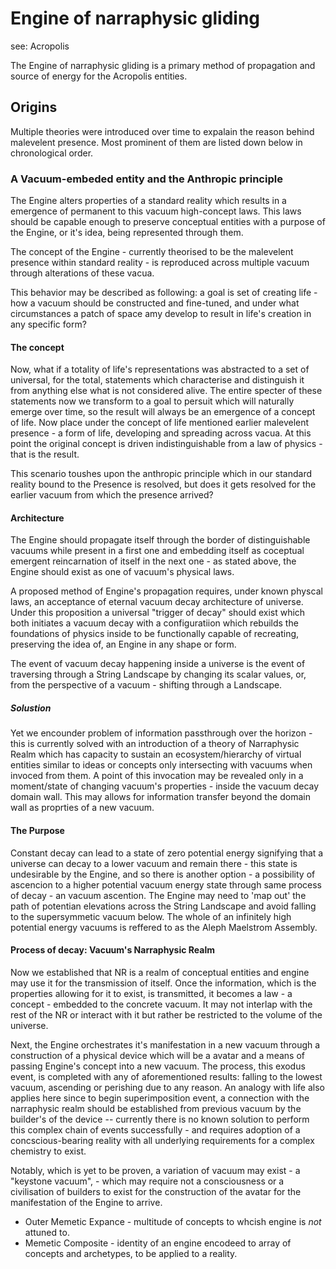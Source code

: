 <script>import Link from "$lib/components/link.svelte";
</script>
# Engine of narraphysic gliding

see: <Link path="/mawanet/acropolis">Acropolis</Link>

The Engine of narraphysic gliding is a primary method of propagation and source of energy for the <Link path="/mawanet/acropolis">Acropolis</Link> entities.

## Origins

Multiple theories were introduced over time to expalain the reason behind <Link path="/mawanet/malevelent_presence">malevelent presence</Link>. Most prominent of them are listed down below in chronological order.

### A Vacuum-embeded entity and the Anthropic principle

The Engine alters properties of a <Link path="/mawanet/standard_reality">standard reality</Link> which results in a emergence of permanent to this vacuum high-concept laws. This laws should be capable enough to preserve conceptual entities with a purpose of the Engine, or it's idea, being represented through them.

The concept of the Engine - currently theorised to be the <Link path="/mawanet/malevelent_presence">malevelent presence</Link> within <Link path="/mawanet/standard_reality">standard reality</Link> - is reproduced across multiple vacuum through alterations of these vacua.

This behavior may be described as following: a goal is set of creating life - how a vacuum should be constructed and fine-tuned, and under what circumstances a patch of space amy develop to result in life's creation in any specific form?

#### The concept

Now, what if a totality of life's representations was abstracted to a set of universal, for the total, statements which characterise and distinguish it from anything else what is not considered alive. The entire specter of these statements now we transform to a goal to persuit which will naturally emerge over time, so the result will always be an emergence of a concept of life. Now place under the concept of life mentioned earlier <Link path="/mawanet/malevelent_presence">malevelent presence</Link> - a form of life, developing and spreading across vacua. At this point the original concept is driven indistinguishable from a law of physics - that is the result.

This scenario toushes upon the anthropic principle which in our <Link path="/mawanet/standard_reality">standard reality</Link> bound to the Presence is resolved, but does it gets resolved for the earlier vacuum from which the presence arrived?

#### Architecture

The Engine should propagate itself through the border of distinguishable vacuums while present in a first one and embedding itself as coceptual emergent reincarnation of itself in the next one - as stated above, the Engine should exist as one of vacuum's physical laws.

A proposed method of Engine's propagation requires, under known physcal laws, an acceptance of eternal vacuum decay architecture of universe. Under this proposition a universal "trigger of decay" should exist which both initiates a vacuum decay with a configuratiion which rebuilds the foundations of physics inside to be functionally capable of recreating, preserving the idea of, an Engine in any shape or form.

The event of vacuum decay happening inside a universe is the event of traversing through a String Landscape by changing its scalar values, or, from the perspective of a vacuum - shifting through a Landscape.

##### Solustion

Yet we encounder problem of information passthrough over the horizon - this is currently solved with an introduction of a theory of <Link path="/mawanet/narraphysic_realm">Narraphysic Realm</Link> which has capacity to sustain an ecosystem/hierarchy of virtual entities similar to ideas or concepts only intersecting with vacuums when invoced from them. A point of this invocation may be revealed only in a moment/state of changing vacuum's properties - inside the vacuum decay domain wall. This may allows for information transfer beyond the domain wall as proprties of a new vacuum.

#### The Purpose

Constant decay can lead to a state of zero potential energy signifying that a universe can decay to a lower vacuum and remain there - this state is undesirable by the Engine, and so there is another option - a possibility of ascencion to a higher potential vacuum energy state through same process of decay - an <Link path="/mawanet/vacuum_ascention">vacuum ascention</Link>. The Engine may need to 'map out' the path of potentian elevations across the String Landscape and avoid falling to the supersymmetic vacuum below. The whole of an infinitely high potential energy vacuums is reffered to as the Aleph Maelstrom Assembly.

#### Process of decay: Vacuum's Narraphysic Realm

Now we established that NR is a realm of conceptual entities and engine may use it for the transmission of itself. Once the information, which is the properties allowing for it to exist, is transmitted, it becomes a law - a concept - embedded to the concrete vacuum. It may not interlap with the rest of the NR or interact with it but rather be restricted to the volume of the universe.

Next, the Engine orchestrates it's manifestation in a new vacuum through a construction of a physical device which will be a <Link path="/mawanet/superimposition_event">avatar</Link> and a means of passing Engine's concept into a new vacuum. The process, this <Link path="/mawanet/exodus_event">exodus event</Link>, is completed with any of aforementioned results: falling to the lowest vacuum, ascending or perishing due to any reason. An analogy with life also applies here since to begin <Link path="/mawanet/superimposition_event">superimposition event</Link>, a connection with the <Link path="/mawanet/narraphysic_realm">narraphysic realm</Link> should be established from previous vacuum by the builder's of the device -- currently there is no known solution to perform this complex chain of events successfully - and requires adoption of a concscious-bearing reality with all underlying requirements for a complex chemistry to exist.

Notably, which is yet to be proven, a variation of vacuum may exist - a "keystone vacuum", - which may require not a consciousness or a civilisation of builders to exist for the construction of the avatar for the manifestation of the Engine to arrive.

- Outer Memetic Expance - multitude of concepts to whcish engine is _not_ attuned to.
- Memetic Composite - identity of an engine encodeed to array of concepts and archetypes, to be applied to a reality.

